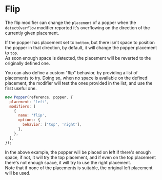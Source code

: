# Flip

The flip modifier can change the `placement` of a popper when
the `detectOverflow` modifier reported it's overflowing on the
direction of the currently given placement.

If the popper has placement set to `bottom`, but there isn't space
to position the popper in that direction, by default, it will
change the popper placement to `top`.  
As soon enough space is detected, the placement will be reverted
to the originally defined one.

You can also define a custom "flip" behavior, by providing a list
of placements to try. Doing so, when no space is available on the
defined placement, the modifier will test the ones provided in the
list, and use the first useful one.

```js
new Popper(reference, popper, {
  placement: 'left',
  modifiers: [
    {
      name: 'flip',
      options: {
        behavior: ['top', 'right'],
      },
    },
  ],
});
```

In the above example, the popper will be placed on left if there's
enough space, if not, it will try the top placement, and if even
on the top placement there's not enough space, it will try to use
the right placement.  
Note that if none of the placements is suitable, the original left
placement will be used.
